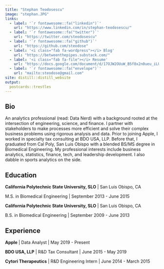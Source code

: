 ```yaml
---
title: "Stephan Teodosescu"
image: "stephan.JPG"
links:
  - label: '`r fontawesome::fa("linkedin")`'
    url: "https://www.linkedin.com/in/stephan-teodosescu/"
  - label: '`r fontawesome::fa("twitter")`'
    url: "https://twitter.com/steodosescu"
  - label: '`r fontawesome::fa("github")`'
    url: "https://github.com/steodose"
  - label: '<i class="fab fa-wordpress"></i> Blog'
    url: "https://betweenthepipes.substack.com/"
  - label: '<i class="fab fa-file"></i> Resume'
    url: "https://docs.google.com/document/d/17OJW2OUuW_B5f8x2n0ueu_iLUEhxxY6TBpb63IJN0rE/edit?usp=sharing"
  - label: '`r fontawesome::fa("envelope")`'
    url: "mailto:steodose@gmail.com"
site: distill::distill_website
output:
  postcards::trestles
---
```

 
## Bio

An analytics professional (read: Data Nerd) with a background rooted at the intersection of engineering, science, and finance. I partner with stakeholders to make processes more efficient and solve their complex business problems using rigorous analysis and data. Prior to joining Apple, I worked in specialty tax consulting at BDO USA, LLP. Before that, I graduated from Cal Poly, San Luis Obispo with a blended BS/MS degree in Biomedical Engineering. My professional interests include business analytics, statistics, finance, tech, and leadership development. I also dabble in sports analytics on the side. 

## Education

**California Polytechnic State University, SLO** | San Luis Obispo, CA

M.S. in Biomedical Engineering | September 2013 - June 2015

**California Polytechnic State University, SLO** | San Luis Obispo, CA

B.S. in Biomedical Engineering | September 2009 - June 2013

## Experience

**Apple** | Data Analyst | May 2019 - Present

**BDO USA, LLP** | R&D Tax Consultant | June 2015 - May 2019

**Cytori Therapeutics** | R&D Engineering Intern | June 2014 - March 2015
